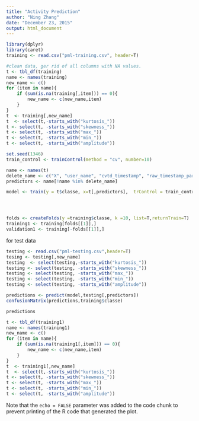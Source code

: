 ```yaml
---
title: "Activity Prediction"
author: "Ning Zhang"
date: "December 23, 2015"
output: html_document
---
```



```r
library(dplyr)
library(caret)
training <- read.csv("pml-training.csv", header=T)

#clean data, ger rid of all columns with NA values.
t <- tbl_df(training)
name <- names(training)
new_name <- c()
for (item in name){
    if (sum(is.na(training[,item])) == 0){
        new_name <- c(new_name,item)
    }
}
t  <- training[,new_name]
t  <- select(t,-starts_with("kurtosis_"))
t <- select(t, -starts_with("skewness_"))
t <- select(t, -starts_with("max_"))
t <- select(t, -starts_with("min_"))
t <- select(t, -starts_with("amplitude"))

set.seed(1346)
train_control <- trainControl(method = "cv", number=10)

name <- names(t)
delete_name <- c("X", "user_name", "cvtd_timestamp", "raw_timestamp_part_2", "cvtd_timestamp", "new_window", "num_window", "classe")
predictors <- name[!name %in% delete_name]

model <- train(y = t$classe, x=t[,predictors],  trControl = train_control, method = "rf")




folds <- createFolds(y =training$classe, k =10, list=T,returnTrain=T)
training1 <- training[folds[[1]],]
validation1 <- training[-folds[[1]],]

```


for test data

```r
testing <- read.csv("pml-testing.csv",header=T)
tesing <- testing[,new_name]
testing  <- select(testing,-starts_with("kurtosis_"))
testing <- select(testing, -starts_with("skewness_"))
testing <- select(testing, -starts_with("max_"))
testing <- select(testing, -starts_with("min_"))
testing <- select(testing, -starts_with("amplitude"))

predictions <- predict(model,testing[,predictors])
confusionMatrix(predictions,training$classe)

predictions

```





```r
t <- tbl_df(training1)
name <- names(training1)
new_name <- c()
for (item in name){
    if (sum(is.na(training1[,item])) == 0){
        new_name <- c(new_name,item)
    }
}
t  <- training1[,new_name]
t  <- select(t,-starts_with("kurtosis_"))
t <- select(t, -starts_with("skewness_"))
t <- select(t, -starts_with("max_"))
t <- select(t, -starts_with("min_"))
t <- select(t, -starts_with("amplitude"))


```

Note that the `echo = FALSE` parameter was added to the code chunk to prevent printing of the R code that generated the plot.
